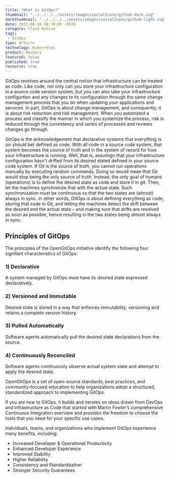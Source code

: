```yaml
---
title: "What is GitOps?"
thumbnail: "../../../../assets/images/socialIcons/github-dark.svg"
darkthumbnail: "../../../../assets/images/socialIcons/github-light.svg"
date: 2022-08-16 10:30:05 -0530
category: Cloud Native
tags:
 - GitOps
type: Article
technology: Kubernetes
product: Meshery
featured: false
published: true
resource: true
---
```



<ResourcesWrapper>
<p>
    GitOps revolves around the central notion that infrastructure can be treated as code. Like code, not only can you store your infrastructure configuration in a source code version system, but you can also take your infrastructure configurtion and any changes to its configuration through the same change management process that you do when updating your applications and services. In part, GitOps is about change management, and consquently, it is about risk reduction and risk management. When you automated a process and classify the manner in which you systemize the process, risk is reduced through the consistency and series of processes and reviews changes go through.
</p>
<p> 
    GitOps is the acknowledgement that declarative systems that everything is (or should be) defined as code. With all code in a source code system, that system becomes the source of truth and in the system of record for how your infrastructure is running. Well, that is, assumign that your infrastructure configuraiton hasn't drifted from its desired stated defined in your source code system. If Git is the source of truth, you cannot run operations manually by executing random commands. Doing so would mean that Git would stop being the only source of truth. Instead, the only goal of humans (operations) is to define the desired state as code and store it in git. Then, let the machines synchronize that with the actual state. Such synchronization must be continuous so that the two states are (almost) always in sync. In other words, GitOps is about defining everything as code, storing that code in Git, and letting the machines detect the drift between the desired and the actual state – and making sure that drifts are resolved as soon as possible, hence resulting in the two states being almost always in sync.
</p>

## Principles of GitOps
The principles of the OpenGitOps initiative identify the following four signifant characteristics of GitOps:
 
### 1) Declarative
A system managed by GitOps must have its desired state expressed declaratively.

### 2) Versioned and Immutable
Desired state is stored in a way that enforces immutability, versioning and retains a complete version history.

### 3) Pulled Automatically
Software agents automatically pull the desired state declarations from the source.

### 4) Continuously Reconciled
Software agents continuously observe actual system state and attempt to apply the desired state.

OpenGitOps is a set of open-source standards, best practices, and community-focused education to help organizations adopt a structured, standardized approach to implementing GitOps.

If you are new to GitOps, it builds and iterates on ideas drawn from DevOps and Infrastructure as Code that started with Martin Fowler’s comprehensive Continuous Integration overview and provides the freedom to choose the tools that you need for your specific use cases.

Individuals, teams, and organizations who implement GitOps experience many benefits, including:

- Increased Developer & Operational Productivity
- Enhanced Developer Experience
- Improved Stability
- Higher Reliability
- Consistency and Standardization
- Stronger Security Guarantees

</ResourcesWrapper>